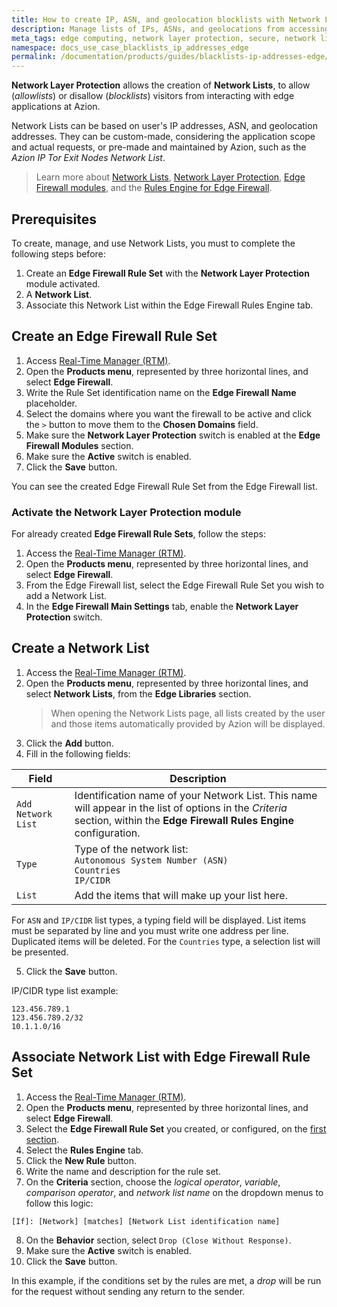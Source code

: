 ```yaml
---
title: How to create IP, ASN, and geolocation blocklists with Network Lists
description: Manage lists of IPs, ASNs, and geolocations from accessing your applications at the edge with Network Lists.
meta_tags: edge computing, network layer protection, secure, network lists, network layer security
namespace: docs_use_case_blacklists_ip_addresses_edge
permalink: /documentation/products/guides/blacklists-ip-addresses-edge/
---
```


**Network Layer Protection** allows the creation of **Network Lists**, to allow (*allowlists*) or disallow (*blocklists*) visitors from interacting with edge applications at Azion. 

Network Lists can be based on user's IP addresses, ASN, and geolocation addresses. They can be custom-made, considering the application scope and actual requests, or pre-made and maintained by Azion, such as the *Azion IP Tor Exit Nodes Network List*.

> Learn more about [Network Lists](/en/documentation/products/edge-firewall/network-layer-protection/network-lists/), [Network Layer Protection](/en/documentation/products/edge-firewall/network-layer-protection/), [Edge Firewall modules](/en/documentation/products/edge-firewall/), and the [Rules Engine for Edge Firewall](/en/documentation/products/edge-firewall/rules-engine/).

## Prerequisites

To create, manage, and use Network Lists, you must to complete the following steps before:

1. Create an **Edge Firewall Rule Set** with the **Network Layer Protection** module activated.
2. A **Network List**.
3. Associate this Network List within the Edge Firewall Rules Engine tab.

## Create an Edge Firewall Rule Set

1. Access [Real-Time Manager (RTM)](https://manager.azion.com).
2. Open the **Products menu**, represented by three horizontal lines, and select **Edge Firewall**.
3. Write the Rule Set identification name on the **Edge Firewall Name** placeholder.
4. Select the domains where you want the firewall to be active and click the `>` button to move them to the **Chosen Domains** field.
5. Make sure the **Network Layer Protection** switch is enabled at the **Edge Firewall Modules** section.
6. Make sure the **Active** switch is enabled.
7. Click the **Save** button.

You can see the created Edge Firewall Rule Set from the Edge Firewall list.

### Activate the Network Layer Protection module

For already created **Edge Firewall Rule Sets**, follow the steps:

1. Access the [Real-Time Manager (RTM)](https://manager.azion.com).
2. Open the **Products menu**, represented by three horizontal lines, and select **Edge Firewall**.
3. From the Edge Firewall list, select the Edge Firewall Rule Set you wish to add a Network List.
4. In the **Edge Firewall Main Settings** tab, enable the **Network Layer Protection** switch.

## Create a Network List

1. Access the [Real-Time Manager (RTM)](https://manager.azion.com).
2. Open the **Products menu**, represented by three horizontal lines, and select **Network Lists**, from the **Edge Libraries** section.
    > When opening the Network Lists page, all lists created by the user and those items automatically provided by Azion will be displayed.
3. Click the **Add** button.
4. Fill in the following fields:

| Field              | Description                                                                                                                                                                |
|--------------------|----------------------------------------------------------------------------------------------------------------------------------------------------------------------------|
| `Add Network List` | Identification name of your Network List. This name will appear in the list of options in the *Criteria* section, within the **Edge Firewall Rules Engine** configuration. |
| `Type`             | Type of the network list: <br /> `Autonomous System Number (ASN)` <br /> `Countries` <br /> `IP/CIDR`                                                                      |
| `List`             | Add the items that will make up your list here.                                                                                                                            |

For `ASN` and `IP/CIDR` list types, a typing field will be displayed. List items must be separated by line and you must write one address per line. Duplicated items will be deleted. For the `Countries` type, a selection list will be presented.

5. Click the **Save** button.

IP/CIDR type list example:

```
123.456.789.1
123.456.789.2/32
10.1.1.0/16
```

## Associate Network List with Edge Firewall Rule Set

1. Access the [Real-Time Manager (RTM)](https://manager.azion.com).
2. Open the **Products menu**, represented by three horizontal lines, and select **Edge Firewall**. 
3. Select the **Edge Firewall Rule Set** you created, or configured, on the [first section](#create-an-edge-firewall-rule-set).
4. Select the **Rules Engine** tab.
5. Click the **New Rule** button.
6. Write the name and description for the rule set.
7. On the **Criteria** section, choose the *logical operator*, *variable*, *comparison operator*, and *network list name* on the dropdown menus to follow this logic:

```
[If]: [Network] [matches] [Network List identification name]
```

8. On the **Behavior** section, select `Drop (Close Without Response)`.
9. Make sure the **Active** switch is enabled.
10. Click the **Save** button.

In this example, if the conditions set by the rules are met, a *drop* will be run for the request without sending any return to the sender.